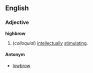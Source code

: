 ==English==

===Adjective===
'''highbrow''' 
# (''colloquial'') [[intellectually]] [[stimulating]]. 

====Antonym====
*[[lowbrow]]